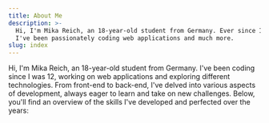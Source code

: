 ```yaml
---
title: About Me
description: >-
  Hi, I'm Mika Reich, an 18-year-old student from Germany. Ever since I was 12,
  I've been passionately coding web applications and much more.
slug: index
---
```


<HeroSection />

<TextLarge>Hi, I'm Mika Reich, an 18-year-old student from Germany. I've been coding 
  <Underline>since I was 12</Underline>, working on <Underline>web applications</Underline> and <Underline>exploring 
  different technologies</Underline>. From front-end to back-end, I've delved into 
  various aspects of development, always eager to learn and take on new challenges. 
  Below, you'll find an overview of the skills I've developed and perfected over 
  the years:</TextLarge>

<AllSkills />
